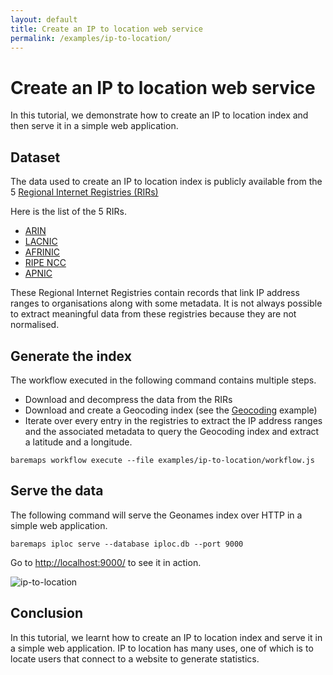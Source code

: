 ```yaml
---
layout: default
title: Create an IP to location web service
permalink: /examples/ip-to-location/
---
```


# Create an IP to location web service

In this tutorial, we demonstrate how to create an IP to location index and then serve it in a simple web application.

## Dataset

The data used to create an IP to location index is publicly available from the 5 [Regional Internet Registries (RIRs)](https://whatismyipaddress.com/rir)

Here is the list of the 5 RIRs.

- [ARIN](https://www.arin.net/)
- [LACNIC](https://www.lacnic.net/)
- [AFRINIC](https://afrinic.net/)
- [RIPE NCC](https://www.ripe.net/)
- [APNIC](https://www.apnic.net/)

These Regional Internet Registries contain records that link IP address ranges to organisations along with some metadata.
It is not always possible to extract meaningful data from these registries because they are not normalised.

## Generate the index

The workflow executed in the following command contains multiple steps.

- Download and decompress the data from the RIRs
- Download and create a Geocoding index (see the [Geocoding](/examples/geocoding/) example)
- Iterate over every entry in the registries to extract the IP address ranges and the associated metadata to query the Geocoding index and extract a latitude and a longitude.

```
baremaps workflow execute --file examples/ip-to-location/workflow.js
```

## Serve the data

The following command will serve the Geonames index over HTTP in a simple web application.

```
baremaps iploc serve --database iploc.db --port 9000
```

Go to [http://localhost:9000/](http://localhost:9000/) to see it in action.

![ip-to-location](https://user-images.githubusercontent.com/238747/234003934-e10040e1-0fdc-45e9-95f5-322fb2401c97.png)

## Conclusion

In this tutorial, we learnt how to create an IP to location index and serve it in a simple web application.
IP to location has many uses, one of which is to locate users that connect to a website to generate statistics.
